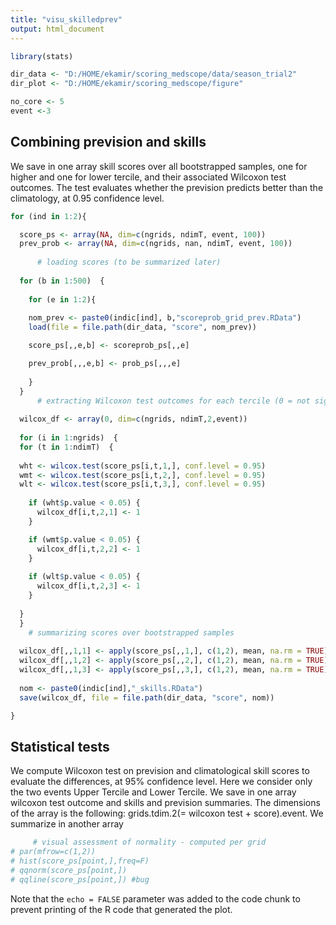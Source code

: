 ```yaml
---
title: "visu_skilledprev"
output: html_document
---
```


```r
library(stats)

dir_data <- "D:/HOME/ekamir/scoring_medscope/data/season_trial2" 
dir_plot <- "D:/HOME/ekamir/scoring_medscope/figure"

no_core <- 5
event <-3
```

## Combining prevision and skills

We save in one array skill scores over all bootstrapped samples, one for higher and one for lower tercile, and their associated Wilcoxon test outcomes. The test evaluates whether the prevision predicts better than the climatology, at 0.95 confidence level. 

```r
for (ind in 1:2){

  score_ps <- array(NA, dim=c(ngrids, ndimT, event, 100)) 
  prev_prob <- array(NA, dim=c(ngrids, nan, ndimT, event, 100)) 
  
      # loading scores (to be summarized later)
  
  for (b in 1:500)  { 
  
    for (e in 1:2){
  
    nom_prev <- paste0(indic[ind], b,"scoreprob_grid_prev.RData")
    load(file = file.path(dir_data, "score", nom_prev))

    score_ps[,,e,b] <- scoreprob_ps[,,e]

    prev_prob[,,,e,b] <- prob_ps[,,,e]
    
    }
  }
      # extracting Wilcoxon test outcomes for each tercile (0 = not significant, 1 = significant) 
      
  wilcox_df <- array(0, dim=c(ngrids, ndimT,2,event)) 
  
  for (i in 1:ngrids)  { 
  for (t in 1:ndimT)  { 
    
  wht <- wilcox.test(score_ps[i,t,1,], conf.level = 0.95)
  wmt <- wilcox.test(score_ps[i,t,2,], conf.level = 0.95)
  wlt <- wilcox.test(score_ps[i,t,3,], conf.level = 0.95)
  
    if (wht$p.value < 0.05) {
      wilcox_df[i,t,2,1] <- 1 
    }

    if (wmt$p.value < 0.05) {
      wilcox_df[i,t,2,2] <- 1 
    }
  
    if (wlt$p.value < 0.05) {
      wilcox_df[i,t,2,3] <- 1 
    }
  
  }
  }
    # summarizing scores over bootstrapped samples
  
  wilcox_df[,,1,1] <- apply(score_ps[,,1,], c(1,2), mean, na.rm = TRUE)
  wilcox_df[,,1,2] <- apply(score_ps[,,2,], c(1,2), mean, na.rm = TRUE)
  wilcox_df[,,1,3] <- apply(score_ps[,,3,], c(1,2), mean, na.rm = TRUE)
  
  nom <- paste0(indic[ind],"_skills.RData")
  save(wilcox_df, file = file.path(dir_data, "score", nom))

}

```

## Statistical tests

We compute Wilcoxon test on prevision and climatological skill scores to evaluate the differences, at 95% confidence level. Here we consider only the two events Upper Tercile and Lower Tercile.
We save in one array wilcoxon test outcome and skills and prevision summaries. The dimensions of the array is the following:
grids.tdim.2(= wilcoxon test + score).event.
We summarize in another array 

```r

     # visual assessment of normality - computed per grid
# par(mfrow=c(1,2))
# hist(score_ps[point,],freq=F)
# qqnorm(score_ps[point,])
# qqline(score_ps[point,]) #bug

```

Note that the `echo = FALSE` parameter was added to the code chunk to prevent printing of the R code that generated the plot.
